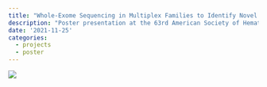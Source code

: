 ```yaml
---
title: "Whole-Exome Sequencing in Multiplex Families to Identify Novel AYA Classical Hodgkin Lymphoma Predisposition Genes"
description: "Poster presentation at the 63rd American Society of Hematology (ASH) annual meeting and exposition, December 11-14, 2021"
date: '2021-11-25'
categories: 
  - projects
  - poster
---
```


![](../../imgs/ash_2021_HL_poster.png)  